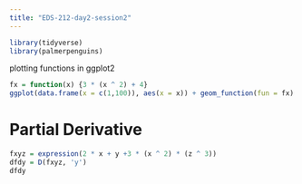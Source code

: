```yaml
---
title: "EDS-212-day2-session2"
---
```


```r
library(tidyverse)
library(palmerpenguins)
```

plotting functions in ggplot2

```r
fx = function(x) {3 * (x ^ 2) + 4}
ggplot(data.frame(x = c(1,100)), aes(x = x)) + geom_function(fun = fx)
```

# Partial Derivative

```r
fxyz = expression(2 * x + y +3 * (x ^ 2) * (z ^ 3))
dfdy = D(fxyz, 'y')
dfdy
```
